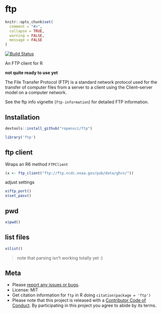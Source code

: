 ftp
===

```r
knitr::opts_chunk$set(
  comment = "#>",
  collapse = TRUE,
  warning = FALSE,
  message = FALSE
)
```

[![Build Status](https://travis-ci.org/ropensci/ftp.svg?branch=master)](https://travis-ci.org/ropensci/ftp)

An FTP client for R

**not quite ready to use yet**

The File Transfer Protocol (FTP) is a standard network protocol used for the transfer of computer files from a server to a client using the Client–server model on a computer network.

See the ftp info vignette (`ftp-information`) for detailed FTP information.

## Installation

```r
devtools::install_github("ropensci/ftp")
```

```r
library('ftp')
```

## ftp client

Wraps an R6 method `FTPClient`

```r
(x <- ftp_client("ftp://ftp.ncdc.noaa.gov/pub/data/ghcn/"))
```

adjust settings

```r
x$ftp_port()
x$set_pasv()
```


## pwd

```r
x$pwd()
```

## list files

```r
x$list()
```

> note that parsing isn't working totally yet :)


## Meta

* Please [report any issues or bugs](https://github.com/ropensci/ftp/issues).
* License: MIT
* Get citation information for `ftp` in R doing `citation(package = 'ftp')`
* Please note that this project is released with a [Contributor Code of Conduct](CONDUCT.md). By participating in this project you agree to abide by its terms.
